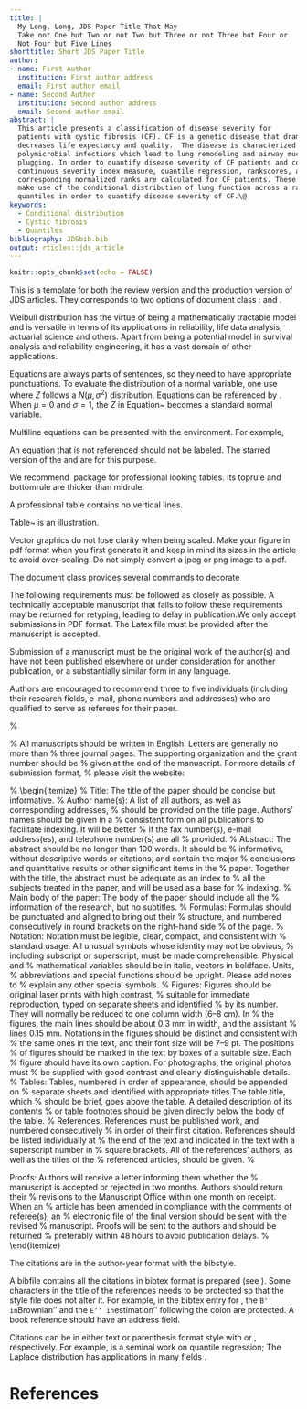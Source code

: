 ```yaml
---
title: |
  My Long, Long, JDS Paper Title That May
  Take not One but Two or not Two but Three or not Three but Four or
  Not Four but Five Lines
shorttitle: Short JDS Paper Title
author:
- name: First Author
  institution: First author address
  email: First author email
- name: Second Author
  institution: Second author address
  email: Second author email
abstract: |
  This article presents a classification of disease severity for
  patients with cystic fibrosis (CF). CF is a genetic disease that dramatically
  decreases life expectancy and quality.  The disease is characterized by
  polymicrobial infections which lead to lung remodeling and airway mucus
  plugging. In order to quantify disease severity of CF patients and compute a
  continuous severity index measure, quantile regression, rankscores, and
  corresponding normalized ranks are calculated for CF patients. These ranks
  make use of the conditional distribution of lung function across a range of
  quantiles in order to quantify disease severity of CF.\@
keywords: 
  - Conditional distribution
  - Cystic fibrosis
  - Quantiles
bibliography: JDSbib.bib
output: rticles::jds_article
---
```


```r
knitr::opts_chunk$set(echo = FALSE)
```


\section{Introduction}%
\label{sec:intro}

This is a template for both the review version and the production
version of JDS articles. They corresponds to two options of document
class \texttt{jds}: \texttt{review} and \texttt{inpress}.


\lipsum[1-2]


\section{Equations}%
\label{sec:eq}


Weibull distribution has the virtue of being a mathematically tractable model
and is versatile in terms of its applications in reliability, life data
analysis, actuarial science and others. Apart from being a potential model in
survival analysis and reliability engineering, it has a vast domain of other
applications.

Equations are always parts of sentences, so they need to have
appropriate punctuations. To evaluate the distribution of a normal
variable, one use
\begin{equation}
  \label{eq:cdf}
  \Pr(Z \le t) = \Phi\left(\frac{Z - \mu}{\sigma} \right),
\end{equation}
where $Z$ follows a $N(\mu, \sigma^2)$ distribution.
Equations can be referenced by \texttt{$\backslash$eqref}.
When $\mu = 0$ and $\sigma = 1$, the $Z$ in Equation~\eqref{eq:cdf}
becomes a standard normal variable.


Multiline equations can be presented with the \texttt{align}
environment. For example,
\begin{align*}
  g_{\mu}(\phi) = 0, \\
  g_{\mu}(X) = 1.
\end{align*}


An equation that is not referenced should not be labeled. The starred
version of the \texttt{equation} and \texttt{align} are for this purpose.

\section{Tables}%
\label{sec:tabs}

We recommend \LaTeX\ package \texttt{booktabs} for professional
looking tables. Its toprule and bottomrule are thicker than midrule.

A professional table contains no vertical lines.

Table~\ref{tab:realdata} is an illustration.
\begin{table}[tbp]
  \caption{Analysis results for real data. Point
    estimates (EST) from both two-piece method and marginal method are
    reported. Standard error of point estimates are evaluated by
    parametric bootstrap (SE).}%
  \label{tab:realdata}
  \centering
  \begin{tabular}{llrrrr}
    \toprule
    \multicolumn{1}{l}{Season} & \multicolumn{1}{l}{Parameter}
                               & \multicolumn{2}{c}{Two-piece method} & \multicolumn{2}{c}{Marginal method}                         \\
    \cmidrule(r){3-4} \cmidrule(r){5-6}
                               &                                      & EST                                 & SE    & EST   & SE    \\
    \midrule
    Summer                     & $\lambda_1$                          & 2.841                               & 0.459 & 1.090 & 0.280 \\
                               & $\lambda_0$                          & 0.179                               & 0.014 & 0.158 & 0.015 \\
                               & $\sigma$                             & 1.335                               & 0.106 & 0.999 & 0.104 \\
                               & $\sigma_\epsilon (\times 10^{-2})$   & 1.854                               & 0.087 & 1.879 & 0.078 \\
    Winter                     & $\lambda_1$                          & 6.225                               & 0.825 & 4.720 & 0.711 \\
                               & $\lambda_0$                          & 0.118                               & 0.010 & 0.114 & 0.009 \\
                               & $\sigma$                             & 1.506                               & 0.095 & 1.454 & 0.089 \\
                               & $\sigma_\epsilon (\times 10^{-2})$   & 0.908                               & 0.036 & 0.934 & 0.043 \\
    \bottomrule
  \end{tabular}
\end{table}




\section{Figures}%
\label{sec:figs}

Vector graphics do not lose clarity when being scaled. Make your
figure in pdf format when you first generate it and keep in mind its
sizes in the article to avoid over-scaling. Do not simply convert a
jpeg or png image to a pdf.

\section{Code}%
\label{sec:code}

The document class \texttt{jds} provides several commands to decorate
\begin{itemize}
  \item inline code, such as \code{print("Hello world!")};
  \item programming language, such as \proglang{R}, \proglang{Python}, and
        \proglang{C++};
  \item software package, such as \pkg{stats}, \pkg{utils}.
\end{itemize}


\section{Guide for Authors}%
\label{sec:guide-authors}

The following requirements must be followed as closely as possible. A
technically acceptable manuscript that fails to follow these requirements may be
returned for retyping, leading to delay in publication.We only accept
submissions in PDF format. The Latex file must be provided after the manuscript
is accepted.

\subsection{Submission of Papers}

Submission of a manuscript must be the original work of the author(s) and have
not been published elsewhere or under consideration for another publication, or
a substantially similar form in any language.

Authors are encouraged to recommend three to five individuals (including their
research fields, e-mail, phone numbers and addresses) who are qualified to serve
as referees for their paper.


% \subsection{Manuscript Preparation}

% All manuscripts should be written in English. Letters are generally no more than
% three journal pages. The supporting organization and the grant number should be
% given at the end of the manuscript. For more details of submission format,
% please visit the website:

% \begin{itemize}
% \item Title: The title of the paper should be concise but informative.
% \item Author name(s): A list of all authors, as well as corresponding addresses,
%   should be provided on the title page. Authors’ names should be given in a
%   consistent form on all publications to facilitate indexing. It will be better
%   if the fax number(s), e-mail address(es), and telephone number(s) are all
%   provided.
% \item Abstract: The abstract should be no longer than 100 words. It should be
%   informative, without descriptive words or citations, and contain the major
%   conclusions and quantitative results or other significant items in the
%   paper. Together with the title, the abstract must be adequate as an index to
%   all the subjects treated in the paper, and will be used as a base for
%   indexing.
% \item Main body of the paper: The body of the paper should include all the
%   information of the research, but no subtitles.
% \item Formulas: Formulas should be punctuated and aligned to bring out their
%   structure, and numbered consecutively in round brackets on the right-hand side
%   of the page.
% \item Notation: Notation must be legible, clear, compact, and consistent with
%   standard usage. All unusual symbols whose identity may not be obvious,
%   including subscript or superscript, must be made comprehensible. Physical and
%   mathematical variables should be in italic, vectors in boldface. Units,
%   abbreviations and special functions should be upright. Please add notes to
%   explain any other special symbols.
% \item Figures: Figures should be original laser prints with high contrast,
%   suitable for immediate reproduction, typed on separate sheets and identified
%   by its number. They will normally be reduced to one column width (6--8 cm). In
%   the figures, the main lines should be about 0.3 mm in width, and the assistant
%   lines 0.15 mm. Notations in the figures should be distinct and consistent with
%   the same ones in the text, and their font size will be 7--9 pt. The positions
%   of figures should be marked in the text by boxes of a suitable size. Each
%   figure should have its own caption. For photographs, the original photos must
%   be supplied with good contrast and clearly distinguishable details.
% \item Tables: Tables, numbered in order of appearance, should be appended on
%   separate sheets and identified with appropriate titles.The table title, which
%   should be brief, goes above the table. A detailed description of its contents
%   or table footnotes should be given directly below the body of the table.
% \item References: References must be published work, and numbered consecutively
%   in order of their first citation. References should be listed individually at
%   the end of the text and indicated in the text with a superscript number in
%   square brackets. All of the references’ authors, as well as the titles of the
%   referenced articles, should be given.
% \item Proofs: Authors will receive a letter informing them whether the
%   manuscript is accepted or rejected in two months. Authors should return their
%   revisions to the Manuscript Office within one month on receipt. When an
%   article has been amended in compliance with the comments of referee(s), an
%   electronic file of the final version should be sent with the revised
%   manuscript. Proofs will be sent to the authors and should be returned
%   preferably within 48 hours to avoid publication delays.
% \end{itemize}


\section{A Placeholder Section}%
\label{sec:placeholder}

\lipsum[4-7]

\section{Citing References}%
\label{sec:citations}

The citations are in the author-year format with the
\texttt{chicago} bibstyle.

A bibfile contains all the citations in
bibtex format is prepared (see \texttt{JDSbib.bib}). Some characters
in the title of the references needs to be protected so that the style
file does not alter it. For example, in the bibtex entry for
\citet{Pozd:etal:2017}, the ``B'' in ``Brownian'' and the ``E'' in
``estimation''  following the colon are protected.
A book reference \citep[e.g.,][]{Kotz2001} should have an address field.


Citations can be in either text or parenthesis format style with
\texttt{$\backslash$citet} or \texttt{$\backslash$citep},
respectively. For example, \citet{KoenkerBassett1978} is a seminal
work on quantile regression; The Laplace distribution has applications
in many fields \citep{Kotz2001}.


\section{Discussion}

\lipsum[1-3]

# References {-}
